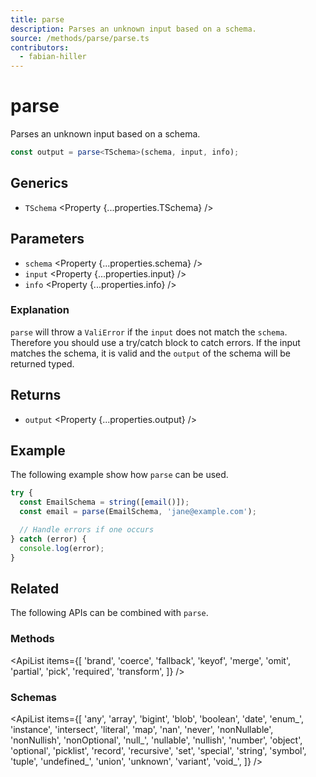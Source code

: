 ```yaml
---
title: parse
description: Parses an unknown input based on a schema.
source: /methods/parse/parse.ts
contributors:
  - fabian-hiller
---
```



# parse

Parses an unknown input based on a schema.

```ts
const output = parse<TSchema>(schema, input, info);
```

## Generics

- `TSchema` <Property {...properties.TSchema} />

## Parameters

- `schema` <Property {...properties.schema} />
- `input` <Property {...properties.input} />
- `info` <Property {...properties.info} />

### Explanation

`parse` will throw a <Link href="../ValiError/">`ValiError`</Link> if the `input` does not match the `schema`. Therefore you should use a try/catch block to catch errors. If the input matches the schema, it is valid and the `output` of the schema will be returned typed.

## Returns

- `output` <Property {...properties.output} />

## Example

The following example show how `parse` can be used.

```ts
try {
  const EmailSchema = string([email()]);
  const email = parse(EmailSchema, 'jane@example.com');

  // Handle errors if one occurs
} catch (error) {
  console.log(error);
}
```

## Related

The following APIs can be combined with `parse`.

### Methods

<ApiList
  items={[
    'brand',
    'coerce',
    'fallback',
    'keyof',
    'merge',
    'omit',
    'partial',
    'pick',
    'required',
    'transform',
  ]}
/>

### Schemas

<ApiList
  items={[
    'any',
    'array',
    'bigint',
    'blob',
    'boolean',
    'date',
    'enum_',
    'instance',
    'intersect',
    'literal',
    'map',
    'nan',
    'never',
    'nonNullable',
    'nonNullish',
    'nonOptional',
    'null_',
    'nullable',
    'nullish',
    'number',
    'object',
    'optional',
    'picklist',
    'record',
    'recursive',
    'set',
    'special',
    'string',
    'symbol',
    'tuple',
    'undefined_',
    'union',
    'unknown',
    'variant',
    'void_',
  ]}
/>

